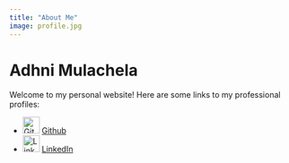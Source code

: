 ```yaml
---
title: "About Me"
image: profile.jpg
---
```


# Adhni Mulachela

Welcome to my personal website! Here are some links to my professional profiles:

- ![Github](https://github.githubassets.com/images/modules/logos_page/GitHub-Mark.png){width=30px} [Github](https://github.com/adhni)
- ![LinkedIn](https://upload.wikimedia.org/wikipedia/commons/c/ca/LinkedIn_logo_initials.png){width=30px} [LinkedIn](https://www.linkedin.com/in/adhni/)
